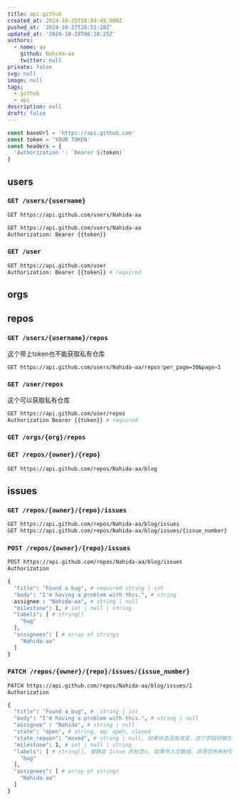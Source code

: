 ```yaml
---
title: api.github
created_at: 2024-10-25T18:04:49.000Z
pushed_at: '2024-10-27T20:51:28Z'
updated_at: '2024-10-28T06:10:25Z'
authors:
  - name: aa
    github: Nahida-aa
    twitter: null
private: false
svg: null
image: null
tags:
  - github
  - api
description: null
draft: false
---
```

```ts
const baseUrl = 'https://api.github.com'
const token = 'YOUR TOKEN'
const headers = {
  'Authorization ': `Bearer ${token}`
}
```
## users
### `GET /users/{username}`
```sh
GET https://api.github.com/users/Nahida-aa
```
```sh
GET https://api.github.com/users/Nahida-aa
Authorization: Bearer {{token}}
```
### `GET /user`
```sh
GET https://api.github.com/user
Authorization: Bearer {{token}} # required
```
## orgs
## repos
### `GET /users/{username}/repos`
这个带上token也不能获取私有仓库
```sh
GET https://api.github.com/users/Nahida-aa/repos?per_page=30&page=1
```
### `GET /user/repos`
这个可以获取私有仓库
```sh
GET https://api.github.com/user/repos
Authorization Bearer {{token}} # required
```
### `GET /orgs/{org}/repos`
### `GET /repos/{owner}/{repo}`
```sh
GET https://api.github.com/repos/Nahida-aa/blog
```
## issues
### `GET /repos/{owner}/{repo}/issues`
```sh
GET https://api.github.com/repos/Nahida-aa/blog/issues
GET https://api.github.com/repos/Nahida-aa/blog/issues/{issue_number}
```
### `POST /repos/{owner}/{repo}/issues`
```sh
POST https://api.github.com/repos/Nahida-aa/blog/issues
Authorization

{
  "title": "Found a bug", # required string | int
  "body": "I'm having a problem with this.", # string 
  assignee : "Nahida-aa", # string | null
  "milestone": 1, # int | null | string
  "labels": [ # string[]
    "bug"
  ],
  "assignees": [ # array of strings
    "Nahida-aa"
  ]
}
```
### `PATCH /repos/{owner}/{repo}/issues/{issue_number}`
```sh
PATCH https://api.github.com/repos/Nahida-aa/blog/issues/1
Authorization

{
  "title": "Found a bug", #  string | int
  "body": "I'm having a problem with this.", # string | null
  "assignee" : "Nahida", # string | null
  "state": "open", # string, eg: open, closed
  "state_reason": "moved", # string | null, 如果状态没有改变，这个字段将被忽略
  "milestone": 1, # int | null | string
  "labels": [ # string[], 替换此 Issue 的标签s, 如果传入空数组，将清空所有标签
    "bug"
  ],
  "assignees": [ # array of strings
    "Nahida-aa"
  ]
}
```
